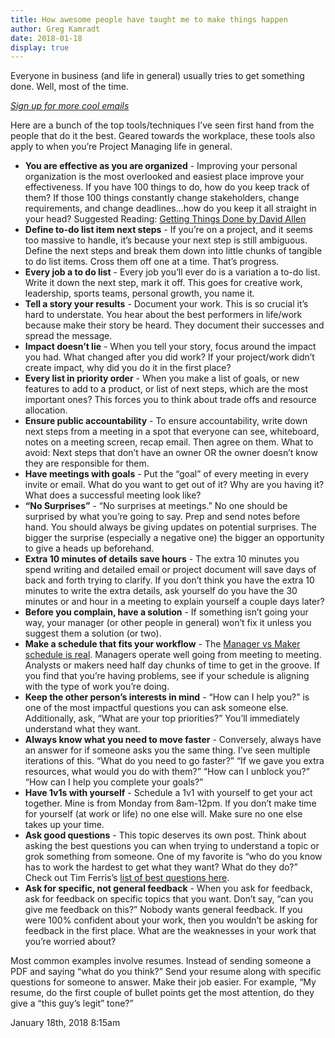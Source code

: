 ```yaml
---
title: How awesome people have taught me to make things happen
author: Greg Kamradt
date: 2018-01-18
display: true
---
```


Everyone in business (and life in general) usually tries to get something done. Well, most of the time.


*[Sign up for more cool emails](http://eepurl.com/dhh4qj)*  


Here are a bunch of the top tools/techniques I’ve seen first hand from the people that do it the best. Geared towards the workplace, these tools also apply to when you’re Project Managing life in general.

* **You are effective as you are organized** \- Improving your personal organization is the most overlooked and easiest place improve your effectiveness. If you have 100 things to do, how do you keep track of them? If those 100 things constantly change stakeholders, change requirements, and change deadlines…how do you keep it all straight in your head? Suggested Reading: [Getting Things Done by David Allen](https://www.amazon.com/Getting-Things-Done-Stress-Free-Productivity/dp/0142000280)
* **Define to\-do list item next steps** \- If you’re on a project, and it seems too massive to handle, it’s because your next step is still ambiguous. Define the next steps and break them down into little chunks of tangible to do list items. Cross them off one at a time. That’s progress.
* **Every job a to do list** \- Every job you’ll ever do is a variation a to\-do list. Write it down the next step, mark it off. This goes for creative work, leadership, sports teams, personal growth, you name it.
* **Tell a story your results** \- Document your work. This is so crucial it’s hard to understate. You hear about the best performers in life/work because make their story be heard. They document their successes and spread the message.
* **Impact doesn’t lie** \- When you tell your story, focus around the impact you had. What changed after you did work? If your project/work didn’t create impact, why did you do it in the first place?
* **Every list in priority order** \- When you make a list of goals, or new features to add to a product, or list of next steps, which are the most important ones? This forces you to think about trade offs and resource allocation.
* **Ensure public accountability** \- To ensure accountability, write down next steps from a meeting in a spot that everyone can see, whiteboard, notes on a meeting screen, recap email. Then agree on them. What to avoid: Next steps that don’t have an owner OR the owner doesn’t know they are responsible for them.
* **Have meetings with goals** \- Put the “goal” of every meeting in every invite or email. What do you want to get out of it? Why are you having it? What does a successful meeting look like?
* **“No Surprises”** \- “No surprises at meetings.” No one should be surprised by what you’re going to say. Prep and send notes before hand. You should always be giving updates on potential surprises. The bigger the surprise (especially a negative one) the bigger an opportunity to give a heads up beforehand.
* **Extra 10 minutes of details save hours** \- The extra 10 minutes you spend writing and detailed email or project document will save days of back and forth trying to clarify. If you don’t think you have the extra 10 minutes to write the extra details, ask yourself do you have the 30 minutes or and hour in a meeting to explain yourself a couple days later?
* **Before you complain, have a solution** \- If something isn’t going your way, your manager (or other people in general) won’t fix it unless you suggest them a solution (or two).
* **Make a schedule that fits your workflow** \- The [Manager vs Maker schedule is real](http://www.paulgraham.com/makersschedule.html). Managers operate well going from meeting to meeting. Analysts or makers need half day chunks of time to get in the groove. If you find that you’re having problems, see if your schedule is aligning with the type of work you’re doing.
* **Keep the other person’s interests in mind** \- “How can I help you?” is one of the most impactful questions you can ask someone else. Additionally, ask, “What are your top priorities?” You’ll immediately understand what they want.
* **Always know what you need to move faster** \- Conversely, always have an answer for if someone asks you the same thing. I’ve seen multiple iterations of this. “What do you need to go faster?” “If we gave you extra resources, what would you do with them?” “How can I unblock you?” “How can I help you complete your goals?”
* **Have 1v1s with yourself** \- Schedule a 1v1 with yourself to get your act together. Mine is from Monday from 8am\-12pm. If you don’t make time for yourself (at work or life) no one else will. Make sure no one else takes up your time.
* **Ask good questions** \- This topic deserves its own post. Think about asking the best questions you can when trying to understand a topic or grok something from someone. One of my favorite is “who do you know has to work the hardest to get what they want? What do they do?” Check out Tim Ferris’s [list of best questions here](http://writeonfighton.org/2017/08/25/teachers-listen-tim-ferris-show/).
* **Ask for specific, not general feedback** \- When you ask for feedback, ask for feedback on specific topics that you want. Don’t say, “can you give me feedback on this?” Nobody wants general feedback. If you were 100% confident about your work, then you wouldn’t be asking for feedback in the first place. What are the weaknesses in your work that you’re worried about?  
  
Most common examples involve resumes. Instead of sending someone a PDF and saying “what do you think?” Send your resume along with specific questions for someone to answer. Make their job easier. For example, “My resume, do the first couple of bullet points get the most attention, do they give a “this guy’s legit” tone?”



 January 18th, 2018 8:15am